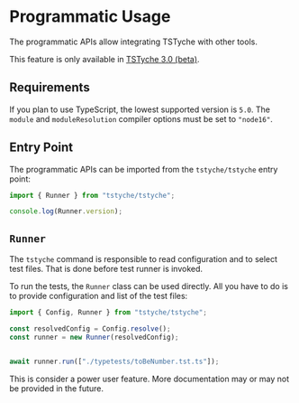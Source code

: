 
# Programmatic Usage

The programmatic APIs allow integrating TSTyche with other tools.

<Warning>

This feature is only available in [TSTyche 3.0 (beta)](../releases/tstyche-3.mdx).

</Warning>

## Requirements

If you plan to use TypeScript, the lowest supported version is `5.0`. The `module` and `moduleResolution` compiler options must be set to `"node16"`.

## Entry Point

The programmatic APIs can be imported from the `tstyche/tstyche` entry point:

```ts
import { Runner } from "tstyche/tstyche";

console.log(Runner.version);
```

## `Runner`

The `tstyche` command is responsible to read configuration and to select test files. That is done before test runner is invoked.

To run the tests, the `Runner` class can be used directly. All you have to do is to provide configuration and list of the test files:

```ts
import { Config, Runner } from "tstyche/tstyche";

const resolvedConfig = Config.resolve();
const runner = new Runner(resolvedConfig);


await runner.run(["./typetests/toBeNumber.tst.ts"]);
```

<Note>

This is consider a power user feature. More documentation may or may not be provided in the future.

</Note>
